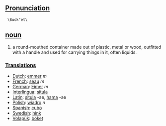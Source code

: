 == [[Pronunciation]]==

  \Buck"et\

== [[noun]] ==

#a round-mouthed container made out of plastic, metal or wood, outfitted with a handle and used for carrying things in it, often liquids. 

=== [[Translation]]s ===
*[[Dutch]]: [[emmer]] ''m''
*[[French]]: [[seau]] ''m''
*[[German]]: [[Eimer]] ''m''
*[[Interlingua]]: [[situla]]
*[[Latin]]: [[situla]] -ae, [[hama]] -ae
*[[Polish]]: [[wiadro]] ''n''
*[[Spanish]]: [[cubo]]
*[[Swedish]]: [[hink]]
*[[Volapük]]: [[böket]]